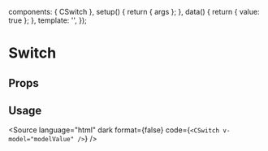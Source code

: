 
<Meta of={SwitchStories} />

  components: { CSwitch },
  setup() {
    return { args };
  },
  data() {
    return { value: true };
  },
  template: '<CSwitch v-bind="args" v-model="value"></CSwitch>',
});

# Switch

<Canvas transformSnippet="none">
  <Story of={SwitchStories.Overview} />
</Canvas>

## Props

<Controls />

## Usage

<Source language="html" dark format={false} code={`<CSwitch v-model="modelValue" />`} />

